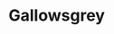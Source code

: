 
# Gallowsgrey
<ProjectDetails
  floatRight
  region="Stormlands"
  house="House Trant"
  type="Castle"
  status="Completed"
  warp="/warp gallowsgrey"
  projectLead="Emileld, fostered by CashBanks"
  dateStarted="2014-06-27T07:00:00+00:00"
  dateCompleted="2014-06-27T07:00:00+00:00"
/>
